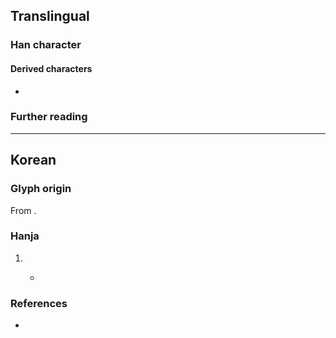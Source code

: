 {{character info}}
==Translingual==

===Han character===
{{Han char|rn=5|rad=乙|as=08|sn=9|four=30717|canj=EGN|ids=⿱注乙}}

====Derived characters====
* {{l|mul|𨩾}}

===Further reading===
{{Han ref|kx=0084.241|dj=0171.340|hdz=10056.051|uh=4E7C}}

----

==Korean==

===Glyph origin===
{{ko-etym-gukja}} From {{Han compound|注#Korean|乙#Korean|tr1={{ko-l|주}}|tr2={{ko-l|을}}|t2=used as marker to represent the last consonant {{ko-l|ㄹ}}}}.

===Hanja===
{{ko-hanja|음역자|줄}}

# {{hanja form of|줄|{{n-g|[[hanja]] used for [[transliteration]], mainly used in [[placename]]s}}}}
#* {{RQ:交隣須知|ko-ear|外務省|1|舟楫}}
#*: {{quote|ko-ear|{{ruby|[[뇽층줄|[龍](뇽)[層](층)[注乙](줄)]]}}|tr=nyongcheungjul}}

===References===
* {{R:hanjadoc|90}}